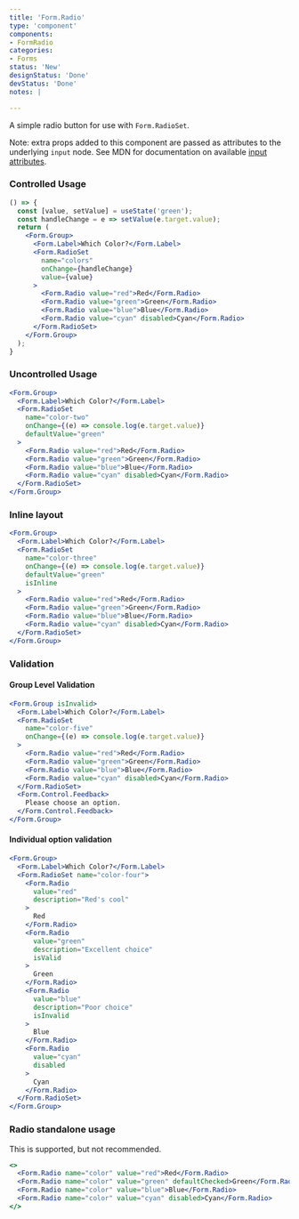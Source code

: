 ```yaml
---
title: 'Form.Radio'
type: 'component'
components:
- FormRadio
categories:
- Forms
status: 'New'
designStatus: 'Done'
devStatus: 'Done'
notes: |

---
```


A simple radio button for use with `Form.RadioSet`.

Note: extra props added to this component are passed as attributes to the
underlying `input` node. See MDN for documentation on available
[input attributes](https://developer.mozilla.org/en-US/docs/Web/HTML/Element/input#attributes).

### Controlled Usage

```jsx live
() => {
  const [value, setValue] = useState('green');
  const handleChange = e => setValue(e.target.value);
  return (
    <Form.Group>
      <Form.Label>Which Color?</Form.Label>
      <Form.RadioSet
        name="colors"
        onChange={handleChange}
        value={value}
      >
        <Form.Radio value="red">Red</Form.Radio>
        <Form.Radio value="green">Green</Form.Radio>
        <Form.Radio value="blue">Blue</Form.Radio>
        <Form.Radio value="cyan" disabled>Cyan</Form.Radio>
      </Form.RadioSet>
    </Form.Group>
  );
}
```

### Uncontrolled Usage

```jsx live
<Form.Group>
  <Form.Label>Which Color?</Form.Label>
  <Form.RadioSet
    name="color-two"
    onChange={(e) => console.log(e.target.value)}
    defaultValue="green"
  >
    <Form.Radio value="red">Red</Form.Radio>
    <Form.Radio value="green">Green</Form.Radio>
    <Form.Radio value="blue">Blue</Form.Radio>
    <Form.Radio value="cyan" disabled>Cyan</Form.Radio>
  </Form.RadioSet>
</Form.Group>
```

### Inline layout

```jsx live
<Form.Group>
  <Form.Label>Which Color?</Form.Label>
  <Form.RadioSet
    name="color-three"
    onChange={(e) => console.log(e.target.value)}
    defaultValue="green"
    isInline
  >
    <Form.Radio value="red">Red</Form.Radio>
    <Form.Radio value="green">Green</Form.Radio>
    <Form.Radio value="blue">Blue</Form.Radio>
    <Form.Radio value="cyan" disabled>Cyan</Form.Radio>
  </Form.RadioSet>
</Form.Group>
```

### Validation

#### Group Level Validation

```jsx live
<Form.Group isInvalid>
  <Form.Label>Which Color?</Form.Label>
  <Form.RadioSet
    name="color-five"
    onChange={(e) => console.log(e.target.value)}
  >
    <Form.Radio value="red">Red</Form.Radio>
    <Form.Radio value="green">Green</Form.Radio>
    <Form.Radio value="blue">Blue</Form.Radio>
    <Form.Radio value="cyan" disabled>Cyan</Form.Radio>
  </Form.RadioSet>
  <Form.Control.Feedback>
    Please choose an option.
  </Form.Control.Feedback>
</Form.Group>
```

#### Individual option validation

```jsx live
<Form.Group>
  <Form.Label>Which Color?</Form.Label>
  <Form.RadioSet name="color-four">
    <Form.Radio
      value="red"
      description="Red's cool"
    >
      Red
    </Form.Radio>
    <Form.Radio
      value="green"
      description="Excellent choice"
      isValid
    >
      Green
    </Form.Radio>
    <Form.Radio
      value="blue"
      description="Poor choice"
      isInvalid
    >
      Blue
    </Form.Radio>
    <Form.Radio
      value="cyan"
      disabled
    >
      Cyan
    </Form.Radio>
  </Form.RadioSet>
</Form.Group>
```

### Radio standalone usage

This is supported, but not recommended.

```jsx live
<>
  <Form.Radio name="color" value="red">Red</Form.Radio>
  <Form.Radio name="color" value="green" defaultChecked>Green</Form.Radio>
  <Form.Radio name="color" value="blue">Blue</Form.Radio>
  <Form.Radio name="color" value="cyan" disabled>Cyan</Form.Radio>
</>
```

<testguide
  dataTestId
  selectors='`pgn__form-control-set[role="radiogroup"]`, `pgn__form-radio`'
/>
